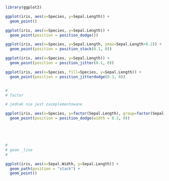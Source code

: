 ```r
library(ggplot2)

ggplot(iris, aes(x=Species, y=Sepal.Length)) +
  geom_point()

ggplot(iris, aes(x=Species, y=Sepal.Length)) +
  geom_point(position = position_dodge())

ggplot(iris, aes(x=Species, y=Sepal.Length, ymax=Sepal.Length+0.2)) +
  geom_point(position = position_stack(0.1, 0))

ggplot(iris, aes(x=Species, y=Sepal.Length)) +
  geom_point(position = position_jitter(0.1, 0))

ggplot(iris, aes(x=Species, fill=Species, y=Sepal.Length)) +
  geom_point(position = position_jitterdodge(0.3, 0))


#
# factor

# jednak nie jest zaimplementowane

ggplot(iris, aes(x=Species, y=factor(Sepal.Length), group=factor(Sepal.Length))) +
  geom_point(position = position_dodge(width = 0.2, 0))





#
# geom _line
#

ggplot(iris, aes(x=Sepal.Width, y=Sepal.Length)) +
  geom_path(position = "stack") + 
  geom_point()

```